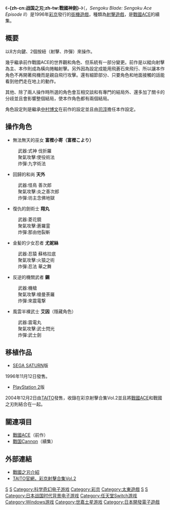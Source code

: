 {{NoteTA
|T=zh-cn:战国之刃; zh-tw:戰國神劍;
|G1=Games
|1=zh-cn:异形天蚕变; zh-tw:地面大作戰;
|2=zh-cn:激光; zh-tw:雷射; zh-hk:激光;
}}

{{Infobox VG
| title =-{zh-cn:战国之刃;zh-tw:戰國神劍}-
|image = 
|developer = [[彩京|彩京]]
|publisher = [[彩京|彩京]](街機版)、[[TAITO|TAITO]](PS2)
|designer = 
|engine = 
|released = [AC]:1996年<br />[SS]:1996年11月12日<br />[PS2]:2004年12月2日<br />[PS2]:2005年12月1日（廉價版）
|genre = [[射擊遊戲|射擊遊戲]]
|modes = 1人〜2人
|platforms = [[街機|街機]][AC]<br />[[SEGA_SATURN|SEGA SATURN]][SS]<br />[[PlayStation_2|PlayStation 2]][PS2]
}}
《'''-{zh-cn:战国之刃;zh-tw:戰國神劍}-'''》（{{lang|ja|戦国ブレード}}，''Sengoku Blade: Sengoku Ace Episode II''）是1996年[[彩京|彩京]]發行的[[街機遊戲|街機遊戲]]，種類為[[射擊遊戲|射擊遊戲]]，是[[戰國ACE|戰國ACE]]的續集。

==概要==
以8方向鍵、2個按紐（射擊、炸彈）來操作。

幾乎繼承前作戰國ACE的世界觀和角色、但系統有一部分變更。前作是以縱向射擊為主、本作則成為橫向捲軸射擊。另外因為設定成能用飛蒼石來飛行、所以讓本作角色不再開著飛機而是親自飛行攻擊。還有細節部分、只要角色和地面接觸的話能看到他們走在地上的動作。

其他、除了兩人操作時所選的角色會互相交談和有專門的結局外、還多加了關卡的分歧並且會影響整個結局，使本作角色都有兩個結局。

角色設定則是繼承[[中村博文|中村博文]]在前作的設定並且由[[司淳|司淳]]擔任本作設定。

== 操作角色 ==
*無法無天的巫女 '''富樫小寄（富樫こより）'''
: 武器:式神 伐折羅
: 聚氣攻擊:使役術法
: 炸彈:九字術法

*回歸的和尚 '''天外'''
: 武器:怪鳥 善次郎
: 聚氣攻擊:炎之善次郎
: 炸彈:坊主念佛地獄

*復仇的劍術士 '''翔丸'''
: 武器:菱花鏡
: 聚氣攻擊:蒼羅霊
: 炸彈:那由他裂斬

*金髪的少女忍者 '''尤妮絲'''
: 武器:忍猿 蘇格拉底
: 聚氣攻擊:火猿之術
: 炸彈:忍法 華之舞

*反逆的機關武者 '''鋼'''
: 武器:機槍
: 聚氣攻擊:槍曼荼羅
: 炸彈:來震電撃

*風雲半裸武士 '''艾因'''（隱藏角色）
: 武器:震電丸
: 聚氣攻擊:武士閃光
: 炸彈:武士劍

==移植作品==
*[[SEGA_SATURN|SEGA SATURN]]版
1996年11月12日發售。

*[[PlayStation_2|PlayStation 2]]版
2004年12月2日由[[TAITO|TAITO]]發售，收錄在彩京射擊合集Vol.2並且將[[戰國ACE|戰國ACE]]和戰國之刃則結合在一起。

==關連項目==
*[[戰國ACE|戰國ACE]]（前作）
*[[戰国Cannon|戰国Cannon]]（續集）

== 外部連結 ==
*[https://web.archive.org/web/20090227173847/http://x-nauts.com/psikyo/product/bre/index.html 戰國之刃介紹]
*[http://www.taito.co.jp/d3/cp/sengoku/ TAITO官網，彩京射擊合集Vol.2] {{Wayback|url=http://www.taito.co.jp/d3/cp/sengoku/ |date=20070206142100 }}

{{DEFAULTSORT:Sengoku Blade, Sengoku Ace Episode II}}
[[Category:1996年电子游戏|S]]
[[Category:捲軸射擊遊戲|S]]
[[Category:科学奇幻电子游戏|Category:科学奇幻电子游戏]]
[[Category:彩京|Category:彩京]]
[[Category:太東遊戲|Category:太東遊戲]]
[[Category:街機遊戲|S]]
[[Category:PlayStation_2游戏|S]]
[[Category:日本战国时代背景电子游戏|Category:日本战国时代背景电子游戏]]
[[Category:任天堂Switch游戏|Category:任天堂Switch游戏]]
[[Category:Windows游戏|Category:Windows游戏]]
[[Category:世嘉土星游戏|Category:世嘉土星游戏]]
[[Category:日本開發電子遊戲|Category:日本開發電子遊戲]]